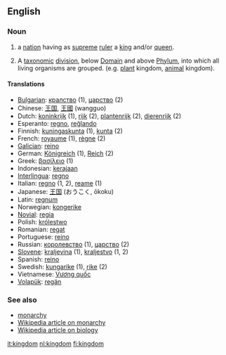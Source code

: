 ==English==

===Noun===
{{en-noun-reg}}

#a [[nation]] having as [[supreme]] [[ruler]] a [[king]] and/or [[queen]].
#{{taxonomy}}  A [[taxonomic]] [[division]], below [[Domain]] and above [[Phylum]], into which all living organisms are grouped. (e.g. [[plant]] kingdom, [[animal]] kingdom).

==== Translations ====
*[[Bulgarian]]: [[кралство]] (1), [[царство]] (2)
*Chinese: [[王国]], [[王國]] (wangguo)
*Dutch: [[koninkrijk]] {{n}}  (1), [[rijk]] {{n}} (2), [[plantenrijk]] {{n}} (2), {{n}} [[dierenrijk]] (2)
*Esperanto: [[regno]], [[reĝlando]]
*Finnish: [[kuningaskunta]] (1), [[kunta]] (2)
*French: [[royaume]] {{m}} (1), [[règne]] {{m}} (2)
*[[Galician]]: [[reino]] {{m}}
*German: [[Königreich]] {{n}} (1), [[Reich]] {{n}} (2)
*Greek: [[βασίλειο]] {{n}} (1)
*Indonesian: [[raja|kerajaan]]
*[[Interlingua]]: [[regno]]
*Italian: [[regno]] {{m}} (1, 2), [[reame]] {{m}} (1)
*Japanese: [[王国]] (おうこく, ōkoku)
*Latin: [[regnum]]
*Norwegian: [[kongerike]]
*[[Novial]]: [[regia]]
*Polish: [[królestwo]] {{n}}
*Romanian: [[regat]] {{n}}
*Portuguese: [[reino]] {{m}}
*Russian: [[королевство]] (1), [[царство]] (2)
*[[Slovene]]: [[kraljevina]] {{f}} (1), [[kraljestvo]] {{n}} (1, 2)
*Spanish: [[reino]] {{m}}
*Swedish: [[kungarike]] (1), [[rike]] (2)
*Vietnamese: [[Vương quốc]]
*[[Volapük]]: [[regän]]

===See also===
*[[monarchy]]
*[[w:monarchy|Wikipedia article on monarchy]]
*[[w:kingdom (biology)|Wikipedia article on biology]]

[[it:kingdom]]
[[nl:kingdom]]
[[fi:kingdom]]